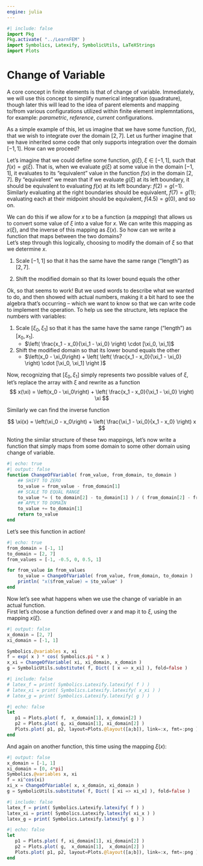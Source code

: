 ```yaml
---
engine: julia
---
```


```julia
#| include: false
import Pkg
Pkg.activate( "../LearnFEM" )
import Symbolics, Latexify, SymbolicUtils, LaTeXStrings
import Plots
```

# Change of Variable

A core concept in finite elements is that of change of variable.
Immediately, we will use this concept to simplify numerical integration (quadrature), though later this will lead to the idea of parent elements and mapping to/from various configurations utilized within finite element implemntations, for example: *parametric*, *reference*, *current* configurations.

As a simple example of this, let us imagine that we have some function, $f(x)$, that we wish to integrate over the domain $[2, 7]$.
Let us further imagine that we have inherited some code that only supports integration over the domain $[-1, 1]$.
How can we proceed?

Let's imagine that we could define some function, $g(\xi), \xi \in [-1, 1]$, such that $f(x) = g(\xi)$.
That is, when we evaluate $g(\xi)$ at some value in the domain $[-1, 1]$, it evaluates to its "equivalent" value in the function $f(x)$ in the domain $[2, 7]$.
By "equivalent" we mean that if we evaluate $g(\xi)$ at its left boundary, it should be equivalent to evaluating $f(x)$ at its left boundary: $f(2) = g(-1)$.
Similarly evaluating at the right boundaries should be equivalent, $f(7) = g(1)$; evaluating each at their midpoint should be equivalent, $f(4.5) = g(0)$, and so on.

We can do this if we allow for $x$ to be a function (a *mapping*) that allows us to convert some value of $\xi$ into a value for $x$.
We can write this mapping as $x(\xi)$, and the inverse of this mapping as $\xi(x)$.
So how can we write a function that maps between the two domains?  
Let's step through this logically, choosing to modify the domain of $\xi$ so that we determine $x$.

1. Scale $[-1, 1]$ so that it has the same have the same range ("length") as $[2, 7]$.
   ```{=latex}
   \begin{align*}
      \left( \frac{7 - 2}{ 1 - ^{-}1} \right) \cdot [-1, 1] \\
      2.5 \cdot [-1, 1] \\
      [-1 \cdot 2.5, 1 \cdot 2.5] \\
      [-2.5, 2.5]
   \end{align*}
   ```
2. Shift the modified domain so that its lower bound equals the other
   ```{=latex}
   \begin{align*}
      (2 - ^{-}2.5) + [-2.5, 2.5] \\
      4.5 + [-2.5, 2.5] \\
      [-2.5 + 4.5, 2.5 + 4.5] \\
      [2, 7]
   \end{align*}
   ```

Ok, so that seems to work! 
But we used words to describe what we wanted to do, and then showed with actual numbers, making it a bit hard to see the algebra that's occurring -- which we want to know so that we can write code to implement the operation.
To help us see the structure, lets replace the numbers with variables:

1. Scale $[\xi_0, \xi_1]$ so that it has the same have the same range ("length") as $[x_0, x_1]$.
   - $\left( \frac{x_1 - x_0}{\xi_1 - \xi_0} \right) \cdot [\xi_0, \xi_1]$
2. Shift the modified domain so that its lower bound equals the other
   - $\left(x_0 - \xi_0\right) + \left( \left( \frac{x_1 - x_0}{\xi_1 - \xi_0} \right) \cdot [\xi_0, \xi_1] \right )$

Now, recognizing that $[\xi_0, \xi_1]$ simply represents two possible values of $\xi$, let's replace the array with $\xi$ and rewrite as a function
$$
x(\xi) = \left(x_0 - \xi_0\right) + \left( \frac{x_1 - x_0}{\xi_1 - \xi_0} \right) \xi
$$

Similarly we can find the inverse function

$$
\xi(x) = \left(\xi_0 - x_0\right) + \left( \frac{\xi_1 - \xi_0}{x_1 - x_0} \right) x
$$

Noting the similar structure of these two mappings, let's now write a function that simply maps from some domain to some other domain using change of variable.

```julia
#| echo: true
#| output: false
function ChangeOfVariable( from_value, from_domain, to_domain )
    ## SHIFT TO ZERO
    to_value = from_value - from_domain[1]
    ## SCALE TO EQUAL RANGE
    to_value *= ( to_domain[2] - to_domain[1] ) / ( from_domain[2] - from_domain[1] )
    ## APPLY TO DOMAIN
    to_value += to_domain[1]
    return to_value
end
```

Let's see this function in action!

```julia
#| echo: true
from_domain = [-1, 1]
to_domain = [2, 7]
from_values = [-1, -0.5, 0, 0.5, 1]

for from_value in from_values
    to_value = ChangeOfVariable( from_value, from_domain, to_domain )
    println( "x($from_value) = $to_value" )
end
```

Now let's see what happens when we use the change of variable in an actual function.  
First let's choose a function defined over $x$ and map it to $\xi$, using the mapping $x(\xi)$.

```julia
#| output: false
x_domain = [2, 7]
xi_domain = [-1, 1]

Symbolics.@variables x, xi
f = exp( x ) * cos( Symbolics.pi * x )
x_xi = ChangeOfVariable( xi, xi_domain, x_domain )
g = SymbolicUtils.substitute( f, Dict( [ x => x_xi] ), fold=false )
```

```julia
#| include: false
# latex_f = print( Symbolics.Latexify.latexify( f ) )
# latex_xi = print( Symbolics.Latexify.latexify( x_xi ) )
# latex_g = print( Symbolics.Latexify.latexify( g ) )
```

```{=latex}
\begin{align*}
   f(x) &= \cos( \pi x ) \exp{x} \\
   x(\xi) &= 2.5 \xi + 4.5 \\
   g( x(\xi) ) &= \cos( \pi x(\xi) ) \exp(x(\xi))  \\ &= \cos( \pi ( 2.5 \xi + 4.5 ) ) \exp( 2.5 \xi + 4.5 )
\end{align*}
```

```julia
#| echo: false
let
   p1 = Plots.plot( f,  x_domain[1], x_domain[2] )
   p2 = Plots.plot( g, xi_domain[1], xi_domain[2] )
   Plots.plot( p1, p2, layout=Plots.@layout([a;b]), link=:x, fmt=:png )
end
```

And again on another function, this time using the mapping $\xi(x)$:

```julia
#| output: false
x_domain = [-1, 1]
xi_domain = [0, 4*pi]
Symbolics.@variables x, xi
f = xi^cos(xi)
xi_x = ChangeOfVariable( x, x_domain, xi_domain )
g = SymbolicUtils.substitute( f, Dict( [ xi => xi_x] ), fold=false )
```

```julia
#| include: false
latex_f = print( Symbolics.Latexify.latexify( f ) )
latex_xi = print( Symbolics.Latexify.latexify( xi_x ) )
latex_g = print( Symbolics.Latexify.latexify( g ) )
```

```{=latex}
\begin{align*}
   f(x) &= \xi^{\cos( \xi )} \\
   x(\xi) &= 2 \pi ( 1 + x )\\
   g( x(\xi) ) &= \xi(x)^{\cos( \xi(x) )} \\ &= ( 2 \pi ( 1 + x ) )^{\cos( 2 \pi ( 1 + x ) )}
\end{align*}
```

```julia
#| echo: false
let
   p1 = Plots.plot( f, xi_domain[1], xi_domain[2] )
   p2 = Plots.plot( g,  x_domain[1],  x_domain[2] )
   Plots.plot( p1, p2, layout=Plots.@layout([a;b]), link=:x, fmt=:png )
end
```